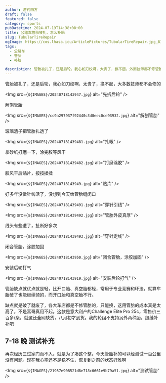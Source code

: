 ```yaml
---
author: 游钓四方
draft: false
featured: false
category: sports
pubDatetime: 2024-07-19T14:38+08:00
title: 公路车管胎被扎，怎么补胎
slug: TubularTireRepair
ogImage: https://cos.lhasa.icu/ArticlePictures/TubularTireRepair.jpg_81
tags:
  - 公路车
  - 管胎
  - 补胎

description: 管胎被扎了，还是后轮，我心如刀绞啊，太贵了，换不起，外面技师都不修管胎的
---
```



管胎被扎了，还是后轮，我心如刀绞啊，太贵了，换不起，大多数技师都不会修的

<Img src={`${IMAGES}/20240718143947.jpg`} alt="先拆后轮" />

解刨管胎

<Img src={`${IMAGES}/cc9a297937f92440c3d0eec0ce93932.jpg`} alt="解刨管胎" />

玻璃渣子把管胎扎透了

<Img src={`${IMAGES}/202407181439481.jpg`} alt="扎眼" />

拿砂纸打磨一下，涂完胶等风干

<Img src={`${IMAGES}/202407181439482.jpg`} alt="打磨涂胶" />

胶风干后贴片，按按揉揉

<Img src={`${IMAGES}/20240718143949.jpg`} alt="贴片" />

好多年没做针线活了，没想到今天给管胎缝闭口

<Img src={`${IMAGES}/202407181439491.jpg`} alt="穿针引线" />

<Img src={`${IMAGES}/202407181439492.jpg`} alt="管胎外皮真厚" />

线头有些遭了，扯断好多次

<Img src={`${IMAGES}/202407181439493.jpg`} alt="穿针走线" />

闭合管胎，涂胶加固

<Img src={`${IMAGES}/20240718143950.jpg`} alt="闭合管胎，涂胶加固" />

安装后轮打气

<Img src={`${IMAGES}/20240718143919.jpg`} alt="安装后轮打气" />

管胎缺点就优点就是轻，比开口胎、真空胎都轻，常用于专业竞赛和环法，就算车胎破了也能继续骑的，而开口胎和真空胎不行。

缺点就是破了就废了，各大车店都是不修管胎的，只能换，这用管胎的成本真是太高了，不是富哥真用不起，这款是意大利产的Challenge Elite Pro 25c，零售价三百多/条，就这还全网缺货，八月初才到货。我的轮组不支持另外两种胎，缝缝补补吧

## 7-18 晚 测试补充

再次经历三过家门而不入，就是为了凑这个整，今天管胎补的可以经测试一百公里没有问题。现在我心率还不是稳不住，恢复到之前的状态好难啊

<Img src={`${IMAGES}/21957e908521d8e718c6661e9b79a51.jpg`} alt="测试管胎" />
